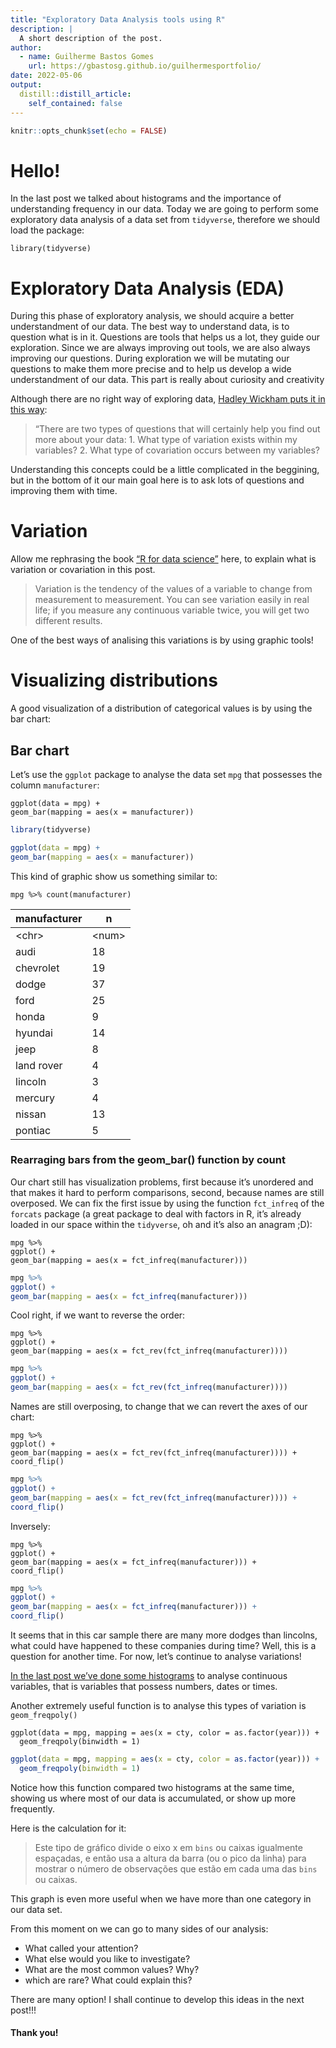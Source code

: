 ```yaml
---
title: "Exploratory Data Analysis tools using R"
description: |
  A short description of the post.
author:
  - name: Guilherme Bastos Gomes
    url: https://gbastosg.github.io/guilhermesportfolio/
date: 2022-05-06
output:
  distill::distill_article:
    self_contained: false
---
```



```r
knitr::opts_chunk$set(echo = FALSE)
```

# Hello! 

In the last post we talked about histograms and the importance of understanding frequency in our data. Today we are going to perform some exploratory data analysis of a data set from `tidyverse`, therefore we should load the package:

```
library(tidyverse)
```

# Exploratory Data Analysis (EDA)

During this phase of exploratory analysis, we should acquire a better understandment of our data.
The best way to understand data, is to question what is in it.
Questions are tools that helps us a lot, they guide our exploration. Since we are always improving out tools, we are also always improving our questions. During exploration we will be mutating our questions to make them more precise and to help us develop a wide understandment of our data. This part is really about curiosity and creativity

Although there are no right way of exploring data, [Hadley Wickham puts it in this way](https://r4ds.had.co.nz/exploratory-data-analysis.html):

>"There are two types of questions that will certainly help you find out more about your data:
>1. What type of variation exists within my variables?
>2. What type of covariation occurs between my variables?

Understanding this concepts could be a little complicated in the beggining, but in the bottom of it our main goal here is to ask lots of questions and improving them with time.

# Variation

Allow me rephrasing the book ["R for data science"](https://r4ds.had.co.nz/) here, to explain what is variation or covariation in this post.

>Variation is the tendency of the values of a variable to change from measurement to measurement. You can see variation easily in real life; if you measure any continuous variable twice, you will get two different results.

One of the best ways of analising this variations is by using graphic tools!

# Visualizing distributions

A good visualization of a distribution of categorical values is by using the bar chart:

## Bar chart

Let's use the `ggplot` package to analyse the data set `mpg` that possesses the column `manufacturer`:

```
ggplot(data = mpg) +
geom_bar(mapping = aes(x = manufacturer))
```

```r
library(tidyverse)

ggplot(data = mpg) +
geom_bar(mapping = aes(x = manufacturer))
```

This kind of graphic show us something similar to:

```
mpg %>% count(manufacturer)
```

| manufacturer  | n     |
|---------------|-------|
| \<chr\>       |\<num\>|
| audi          | 18    |
| chevrolet     | 19    |
| dodge         | 37    |
| ford          | 25    |
| honda         | 9     |
| hyundai       | 14    |
| jeep          | 8     |
| land rover    | 4     |
| lincoln       | 3     |
| mercury       | 4     |
| nissan        | 13    |
| pontiac       | 5     |

### Rearraging bars from the geom_bar() function by count

Our chart still has visualization problems, first because it's unordered and that makes it hard to perform comparisons, second, because names are still overposed. We can fix the first issue by using the function `fct_infreq` of the `forcats` package (a great package to deal with factors in R, it's already loaded in our space within the `tidyverse`, oh and it's also an anagram ;D):


```
mpg %>%
ggplot() +
geom_bar(mapping = aes(x = fct_infreq(manufacturer)))
```

```r
mpg %>%
ggplot() +
geom_bar(mapping = aes(x = fct_infreq(manufacturer)))
```

Cool right, if we want to reverse the order:

```
mpg %>%
ggplot() +
geom_bar(mapping = aes(x = fct_rev(fct_infreq(manufacturer))))
```

```r
mpg %>%
ggplot() +
geom_bar(mapping = aes(x = fct_rev(fct_infreq(manufacturer))))
```

Names are still overposing, to change that we can revert the axes of our chart:

```
mpg %>%
ggplot() +
geom_bar(mapping = aes(x = fct_rev(fct_infreq(manufacturer)))) +
coord_flip()
```
```r
mpg %>%
ggplot() +
geom_bar(mapping = aes(x = fct_rev(fct_infreq(manufacturer)))) +
coord_flip()
```

Inversely:

```
mpg %>%
ggplot() +
geom_bar(mapping = aes(x = fct_infreq(manufacturer))) +
coord_flip()
```

```r
mpg %>%
ggplot() +
geom_bar(mapping = aes(x = fct_infreq(manufacturer))) +
coord_flip()
```

It seems that in this car sample there are many more dodges than lincolns, what could have happened to these companies during time? Well, this is a question for another time. For now, let's continue to analyse variations!

[In the last post we've done some histograms](https://gbastosg.github.io/guilhermesportfolio/posts/2022-04-26-another-test/) to analyse continuous variables, that is variables that possess numbers, dates or times.

Another extremely useful function is to analyse this types of variation is `geom_freqpoly()`

```
ggplot(data = mpg, mapping = aes(x = cty, color = as.factor(year))) +
  geom_freqpoly(binwidth = 1)
```

```r
ggplot(data = mpg, mapping = aes(x = cty, color = as.factor(year))) +
  geom_freqpoly(binwidth = 1)
```

Notice how this function compared two histograms at the same time, showing us where most of our data is accumulated, or show up more frequently.

Here is the calculation for it:

> Este tipo de gráfico divide o eixo x em `bins` ou caixas igualmente espaçadas, e então usa a altura da barra (ou o pico da linha) para mostrar o número de observações que estão em cada uma das `bins` ou caixas.

This graph is even more useful when we have more than one category in our data set.

From this moment on we can go to many sides of our analysis:

- What called your attention? 
- What else would you like to investigate? 
- What are the most common values? Why? 
- which are rare? What could explain this?

There are many option! I shall continue to develop this ideas in the next post!!!

#### Thank you!
